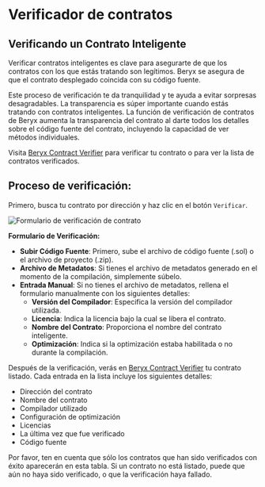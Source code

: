 # Verificador de contratos

## Verificando un Contrato Inteligente

Verificar contratos inteligentes es clave para asegurarte de que los contratos con los que estás tratando son legítimos. Beryx se asegura de que el contrato desplegado coincida con su código fuente.

Este proceso de verificación te da tranquilidad y te ayuda a evitar sorpresas desagradables. La transparencia es súper importante cuando estás tratando con contratos inteligentes. La función de verificación de contratos de Beryx aumenta la transparencia del contrato al darte todos los detalles sobre el código fuente del contrato, incluyendo la capacidad de ver métodos individuales.

Visita [Beryx Contract Verifier](https://beryx.zondax.ch/contract_verifier) para verificar tu contrato o para ver la lista de contratos verificados.

## Proceso de verificación:

Primero, busca tu contrato por dirección y haz clic en el botón `Verificar`.

![Formulario de verificación de contrato](./assets/image-15.webp)

**Formulario de Verificación:**

- **Subir Código Fuente**: Primero, sube el archivo de código fuente (.sol) o el archivo de proyecto (.zip).
- **Archivo de Metadatos**: Si tienes el archivo de metadatos generado en el momento de la compilación, simplemente súbelo.
- **Entrada Manual**: Si no tienes el archivo de metadatos, rellena el formulario manualmente con los siguientes detalles:
  - **Versión del Compilador**: Especifica la versión del compilador utilizada.
  - **Licencia**: Indica la licencia bajo la cual se libera el contrato.
  - **Nombre del Contrato**: Proporciona el nombre del contrato inteligente.
  - **Optimización**: Indica si la optimización estaba habilitada o no durante la compilación.

Después de la verificación, verás en [Beryx Contract Verifier](https://beryx.zondax.ch/contract_verifier) tu contrato listado. Cada entrada en la lista incluye los siguientes detalles:

- Dirección del contrato
- Nombre del contrato
- Compilador utilizado
- Configuración de optimización
- Licencias
- La última vez que fue verificado
- Código fuente

Por favor, ten en cuenta que sólo los contratos que han sido verificados con éxito aparecerán en esta tabla. Si un contrato no está listado, puede que aún no haya sido verificado, o que la verificación haya fallado.


